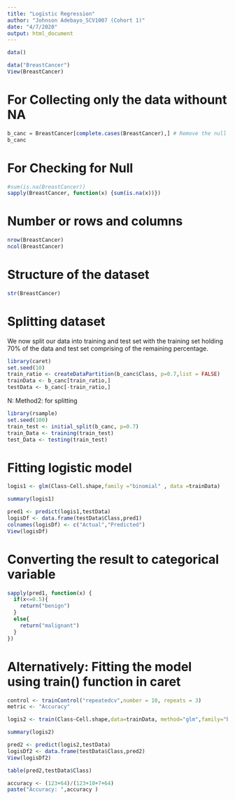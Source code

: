 ```yaml
---
title: "Logistic Regression"
author: "Johnson Adebayo_SCV1007 (Cohort 1)"
date: "4/7/2020"
output: html_document
---
```



```r

data()
```

```r
data("BreastCancer")
View(BreastCancer)
```

# For Collecting only the data withount NA
```r
b_canc = BreastCancer[complete.cases(BreastCancer),] # Remove the null value
b_canc
```

# For Checking for Null
```r
#sum(is.na(BreastCancer))
sapply(BreastCancer, function(x) {sum(is.na(x))})
```
# Number or rows and columns
```r
nrow(BreastCancer)
ncol(BreastCancer)
```

# Structure of the dataset
```r
str(BreastCancer)
```

# Splitting dataset
We now split our data into training and test set with the training set holding 70% of the data and test set comprising of the remaining percentage.

```r
library(caret)
set.seed(10)
train_ratio <- createDataPartition(b_canc$Class, p=0.7,list = FALSE)
trainData <- b_canc[train_ratio,]
testData <- b_canc[-train_ratio,]

```

N: Method2: for splitting
```r
library(rsample)
set.seed(100)
train_test <- initial_split(b_canc, p=0.7)
train_Data <- training(train_test)
test_Data <- testing(train_test)
```

# Fitting logistic model
```r
logis1 <- glm(Class~Cell.shape,family ="binomial" , data =trainData)

```

```r
summary(logis1)
```


```r
pred1 <- predict(logis1,testData)
logisDf <- data.frame(testData$Class,pred1)
colnames(logisDf) <- c("Actual","Predicted")
View(logisDf)

```

# Converting the result to categorical variable
```r
sapply(pred1, function(x) {
  if(x<=0.5){
    return("benign")
  }
  else{
    return("malignant")
  }
})
```


# Alternatively: Fitting the model using train() function in caret
```r
control <- trainControl("repeatedcv",number = 10, repeats = 3)
metric <- "Accuracy"
```

```r
logis2 <- train(Class~Cell.shape,data=trainData, method="glm",family="binomial",trControl=control,preProcess=c("center","scale"),tuneLength=5, metric=metric)
```

```r
summary(logis2)
```

```r
pred2 <- predict(logis2,testData)
logisDf2 <- data.frame(testData$Class,pred2)
View(logisDf2)

```

```r
table(pred2,testData$Class)

```

```r
accuracy <- (123+64)/(123+10+7+64)
paste("Accuracy: ",accuracy )
```

```r

```

```r

```

```r

```

```r

```

```r

```

```r

```

```r

```

```r

```

```r

```

```r

```

```r

```


